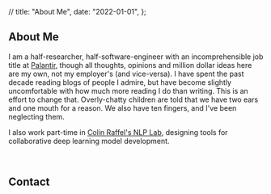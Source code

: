 
   // title: "About Me",
   date: "2022-01-01",
 };


## About Me

I am a half-researcher, half-software-engineer with an incomprehensible job title at [Palantir](https://blog.palantir.com/a-day-in-the-life-of-a-palantir-forward-deployed-software-engineer-45ef2de257b1), though all thoughts, opinions and million dollar ideas here are my own, not my employer's (and vice-versa).
I have spent the past decade reading blogs of people I admire, but have become slightly uncomfortable with how much more reading I do than writing. This is an effort to change that.
Overly-chatty children are told that we have two ears and one mouth for a reason. We also have ten fingers, and I've been neglecting them.

I also work part-time in [Colin Raffel's NLP Lab](https://colinraffel.com/), designing tools for collaborative deep learning model development.

<br />

## Contact

<ContactLine/>


